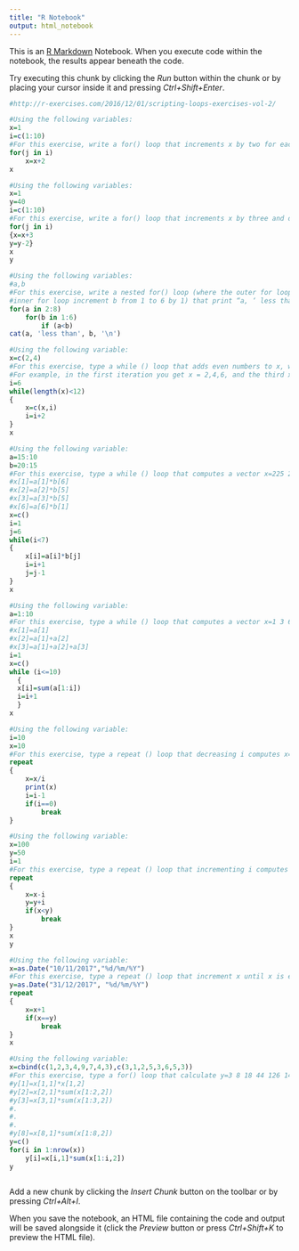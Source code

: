 ```yaml
---
title: "R Notebook"
output: html_notebook
---
```


This is an [R Markdown](http://rmarkdown.rstudio.com) Notebook. When you execute code within the notebook, the results appear beneath the code. 

Try executing this chunk by clicking the *Run* button within the chunk or by placing your cursor inside it and pressing *Ctrl+Shift+Enter*. 

```r
#http://r-exercises.com/2016/12/01/scripting-loops-exercises-vol-2/

#Using the following variables:
x=1
i=c(1:10)
#For this exercise, write a for() loop that increments x by two for each i.
for(j in i)
    x=x+2
x

#Using the following variables:
x=1
y=40
i=c(1:10)
#For this exercise, write a for() loop that increments x by three and decrease y by two, for each i.
for(j in i)
{x=x+3
y=y-2}
x
y

#Using the following variables:
#a,b
#For this exercise, write a nested for() loop (where the outer for loop increment a from 2 to 8 by 1, and the
#inner for loop increment b from 1 to 6 by 1) that print “a, ‘ less than ‘,b” if a<b.
for(a in 2:8)
    for(b in 1:6)
        if (a<b)
cat(a, 'less than', b, '\n')

#Using the following variable:
x=c(2,4)
#For this exercise, type a while () loop that adds even numbers to x, while the length of x is less than 12.
#For example, in the first iteration you get x = 2,4,6, and the third x =2,4,6,8.
i=6
while(length(x)<12)
{
    x=c(x,i)
    i=i+2
}
x

#Using the following variable:
a=15:10
b=20:15
#For this exercise, type a while () loop that computes a vector x=225 224 221 216 209 200 ,such that
#x[1]=a[1]*b[6]
#x[2]=a[2]*b[5]
#x[3]=a[3]*b[5]
#x[6]=a[6]*b[1]
x=c()
i=1
j=6
while(i<7)
{
    x[i]=a[i]*b[j]
    i=i+1
    j=j-1
}
x

#Using the following variable:
a=1:10
#For this exercise, type a while () loop that computes a vector x=1 3 6 10 15 21 28 36 45 55 ,such that
#x[1]=a[1]
#x[2]=a[1]+a[2]
#x[3]=a[1]+a[2]+a[3]
i=1
x=c()
while (i<=10)
  {
  x[i]=sum(a[1:i])
  i=i+1
  }
x

#Using the following variable:
i=10
x=10
#For this exercise, type a repeat () loop that decreasing i computes x=x/i until i=0.
repeat
{
    x=x/i
    print(x)
    i=i-1
    if(i==0)
        break
}

#Using the following variable:
x=100
y=50
i=1
#For this exercise, type a repeat () loop that incrementing i computes x=x-i and y=y+i until x<y.
repeat
{
    x=x-i
    y=y+i
    if(x<y)
        break
}
x
y

#Using the following variable:
x=as.Date("10/11/2017","%d/%m/%Y")
#For this exercise, type a repeat () loop that increment x until x is equal to 31/12/2017.
y=as.Date("31/12/2017", "%d/%m/%Y")
repeat
{
    x=x+1
    if(x==y)
        break
}
x

#Using the following variable:
x=cbind(c(1,2,3,4,9,7,4,3),c(3,1,2,5,3,6,5,3))
#For this exercise, type a for() loop that calculate y=3 8 18 44 126 140 100 84, such that
#y[1]=x[1,1]*x[1,2]
#y[2]=x[2,1]*sum(x[1:2,2])
#y[3]=x[3,1]*sum(x[1:3,2])
#.
#.
#.
#y[8]=x[8,1]*sum(x[1:8,2])
y=c()
for(i in 1:nrow(x))
    y[i]=x[i,1]*sum(x[1:i,2])
y



```

Add a new chunk by clicking the *Insert Chunk* button on the toolbar or by pressing *Ctrl+Alt+I*.

When you save the notebook, an HTML file containing the code and output will be saved alongside it (click the *Preview* button or press *Ctrl+Shift+K* to preview the HTML file).
